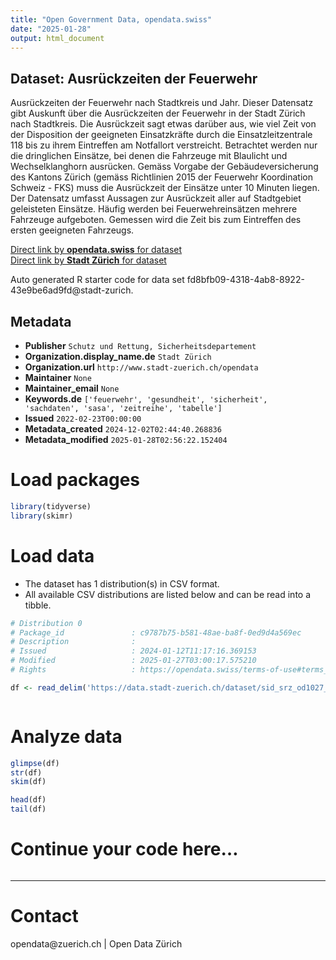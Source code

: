 ```yaml
---
title: "Open Government Data, opendata.swiss"
date: "2025-01-28"
output: html_document
---
```


## Dataset: Ausrückzeiten der Feuerwehr

Ausrückzeiten der Feuerwehr nach Stadtkreis und Jahr. Dieser Datensatz gibt Auskunft über die Ausrückzeiten der Feuerwehr in der Stadt Zürich nach Stadtkreis. Die Ausrückzeit sagt etwas darüber aus, wie viel Zeit von der Disposition der geeigneten Einsatzkräfte durch die Einsatzleitzentrale 118 bis zu ihrem Eintreffen am Notfallort verstreicht. Betrachtet werden nur die dringlichen Einsätze, bei denen die Fahrzeuge mit Blaulicht und Wechselklanghorn ausrücken. Gemäss Vorgabe der Gebäudeversicherung des Kantons Zürich (gemäss Richtlinien 2015 der Feuerwehr Koordination Schweiz - FKS) muss die Ausrückzeit der Einsätze unter 10 Minuten liegen. Der Datensatz umfasst Aussagen zur Ausrückzeit aller auf Stadtgebiet geleisteten Einsätze. Häufig werden bei Feuerwehreinsätzen mehrere Fahrzeuge aufgeboten. Gemessen wird die Zeit bis zum Eintreffen des ersten geeigneten Fahrzeugs.

[Direct link by **opendata.swiss** for dataset](https://opendata.swiss/de/dataset/ausruckzeiten-der-feuerwehr)<br>
[Direct link by **Stadt Zürich** for dataset](https://data.stadt-zuerich.ch/dataset/sid_srz_od1027_feuerwehr_ausrueckzeit_jahr_stadtkreis)

Auto generated R starter code for data set fd8bfb09-4318-4ab8-8922-43e9be6ad9fd@stadt-zurich.

## Metadata

- **Publisher** `Schutz und Rettung, Sicherheitsdepartement`
- **Organization.display_name.de** `Stadt Zürich`
- **Organization.url** `http://www.stadt-zuerich.ch/opendata`
- **Maintainer** `None`
- **Maintainer_email** `None`
- **Keywords.de** `['feuerwehr', 'gesundheit', 'sicherheit', 'sachdaten', 'sasa', 'zeitreihe', 'tabelle']`
- **Issued** `2022-02-23T00:00:00`
- **Metadata_created** `2024-12-02T02:44:40.268836`
- **Metadata_modified** `2025-01-28T02:56:22.152404`


# Load packages

```r

library(tidyverse)
library(skimr)

```

# Load data

-   The dataset has 1 distribution(s) in CSV format.
-   All available CSV distributions are listed below and can be read into a tibble.

```r

# Distribution 0
# Package_id               : c9787b75-b581-48ae-ba8f-0ed9d4a569ec
# Description              : 
# Issued                   : 2024-01-12T11:17:16.369153
# Modified                 : 2025-01-27T03:00:17.575210
# Rights                   : https://opendata.swiss/terms-of-use#terms_open

df <- read_delim('https://data.stadt-zuerich.ch/dataset/sid_srz_od1027_feuerwehr_ausrueckzeit_jahr_stadtkreis/download/GES102OD1027.csv')



```

# Analyze data

```r

glimpse(df)
str(df)
skim(df)

head(df)
tail(df)

```

# Continue your code here...

```r

```

------------------------------------------------------------------------

# Contact

opendata@zuerich.ch | Open Data Zürich
